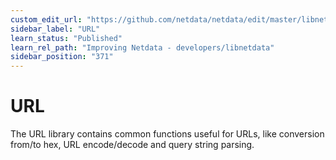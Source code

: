 ```yaml
---
custom_edit_url: "https://github.com/netdata/netdata/edit/master/libnetdata/url/README.md"
sidebar_label: "URL"
learn_status: "Published"
learn_rel_path: "Improving Netdata - developers/libnetdata"
sidebar_position: "371"
---
```



# URL

The URL library contains common functions useful for URLs, like conversion from/to hex, 
URL encode/decode and query string parsing. 

